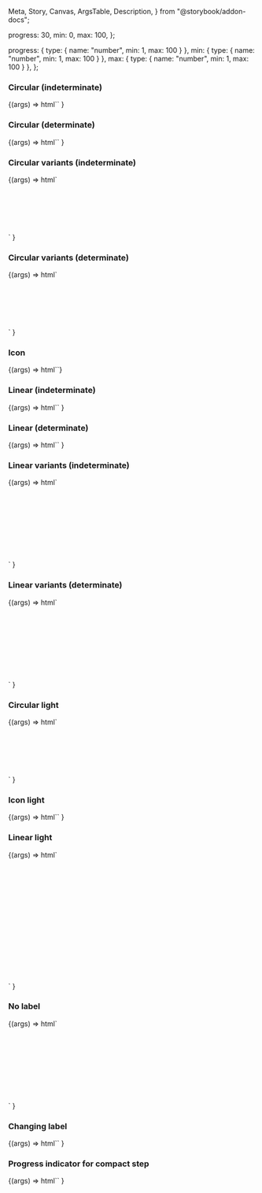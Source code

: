   Meta,
  Story,
  Canvas,
  ArgsTable,
  Description,
} from "@storybook/addon-docs";

<Meta title="Web Components/Loading" component="ic-loading-indicator" />

<Description markdown={readme} />

  progress: 30,
  min: 0,
  max: 100,
};

  progress: { type: { name: "number", min: 1, max: 100 } },
  min: { type: { name: "number", min: 1, max: 100 } },
  max: { type: { name: "number", min: 1, max: 100 } },
};

### Circular (indeterminate)

<Canvas>
  <Story name="Circular (indeterminate)" parameters={{ loki: { skip: true } }}>
    {(args) =>
      html`<ic-loading-indicator label="Loading..."></ic-loading-indicator>`
    }
  </Story>
</Canvas>

### Circular (determinate)

<Canvas>
  <Story
    name="Circular (determinate)"
    args={defaultArgs}
    argTypes={defaultArgTypes}
    parameters={{ loki: { skip: true } }}
  >
    {(args) =>
      html`<ic-loading-indicator
        progress="${args.progress}"
        min="${args.min}"
        max="${args.max}"
        label="Loading..."
      ></ic-loading-indicator>`
    }
  </Story>
</Canvas>

### Circular variants (indeterminate)

<Canvas>
  <Story
    name="Circular variants (indeterminate)"
    parameters={{ loki: { skip: true } }}
  >
    {(args) =>
      html`<div style="display: grid; gap: 50px;">
        <ic-loading-indicator label="Small" size="small"></ic-loading-indicator>
        <ic-loading-indicator label="Default"></ic-loading-indicator>
        <ic-loading-indicator label="Large" size="large"></ic-loading-indicator>
      </div>`
    }
  </Story>
</Canvas>

### Circular variants (determinate)

<Canvas>
  <Story
    name="Circular variants (determinate)"
    args={defaultArgs}
    argTypes={defaultArgTypes}
    parameters={{ loki: { skip: true } }}
  >
    {(args) =>
      html`<div style="display: grid; gap: 50px;">
        <ic-loading-indicator
          progress="${args.progress}"
          min="${args.min}"
          max="${args.max}"
          label="Small"
          size="small"
        ></ic-loading-indicator>
        <ic-loading-indicator
          progress="${args.progress}"
          min="${args.min}"
          max="${args.max}"
          label="Default"
        ></ic-loading-indicator>
        <ic-loading-indicator
          progress="${args.progress}"
          min="${args.min}"
          max="${args.max}"
          label="Large"
          size="large"
        ></ic-loading-indicator>
      </div>`
    }
  </Story>
</Canvas>

### Icon

<Canvas>
  <Story name="Icon" parameters={{ loki: { skip: true } }}>
    {(args) => html`<ic-loading-indicator size="icon"></ic-loading-indicator>`}
  </Story>
</Canvas>

### Linear (indeterminate)

<Canvas>
  <Story name="Linear (indeterminate)" parameters={{ loki: { skip: true } }}>
    {(args) =>
      html`<ic-loading-indicator
        label="Loading..."
        type="linear"
      ></ic-loading-indicator>`
    }
  </Story>
</Canvas>

### Linear (determinate)

<Canvas>
  <Story
    name="Linear (determinate)"
    args={defaultArgs}
    argTypes={defaultArgTypes}
    parameters={{ loki: { skip: true } }}
  >
    {(args) =>
      html`<ic-loading-indicator
        progress="${args.progress}"
        min="${args.min}"
        max="${args.max}"
        label="Progress"
        type="linear"
      ></ic-loading-indicator>`
    }
  </Story>
</Canvas>

### Linear variants (indeterminate)

<Canvas>
  <Story
    name="Linear variants (indeterminate)"
    parameters={{ loki: { skip: true } }}
  >
    {(args) =>
      html`<div style="display: grid; gap: 50px;">
        <ic-loading-indicator
          label="Small"
          size="small"
          type="linear"
        ></ic-loading-indicator>
        <ic-loading-indicator
          label="Default"
          type="linear"
        ></ic-loading-indicator>
        <ic-loading-indicator
          label="Large"
          size="large"
          type="linear"
        ></ic-loading-indicator>
        <ic-loading-indicator
          label="Full-width"
          size="default"
          type="linear"
          variant="full-width"
        ></ic-loading-indicator>
      </div>`
    }
  </Story>
</Canvas>

### Linear variants (determinate)

<Canvas>
  <Story
    name="Linear variants (determinate)"
    args={defaultArgs}
    argTypes={defaultArgTypes}
    parameters={{ loki: { skip: true } }}
  >
    {(args) =>
      html`<div style="display: grid; gap: 50px;">
        <ic-loading-indicator
          progress="${args.progress}"
          min="${args.min}"
          max="${args.max}"
          label="Small"
          size="small"
          type="linear"
        ></ic-loading-indicator>
        <ic-loading-indicator
          progress="${args.progress}"
          min="${args.min}"
          max="${args.max}"
          label="Default"
          type="linear"
        ></ic-loading-indicator>
        <ic-loading-indicator
          progress="${args.progress}"
          min="${args.min}"
          max="${args.max}"
          label="Large"
          size="large"
          type="linear"
        ></ic-loading-indicator>
        <ic-loading-indicator
          progress="${args.progress}"
          min="${args.min}"
          max="${args.max}"
          label="Full-width"
          size="default"
          type="linear"
          variant="full-width"
        ></ic-loading-indicator>
      </div>`
    }
  </Story>
</Canvas>

### Circular light

<Canvas>
  <Story
    name="Circular light"
    parameters={{ backgrounds: { default: "dark" }, loki: { skip: true } }}
  >
    {(args) =>
      html`<div style="display: grid; gap: 50px;">
        <ic-loading-indicator
          label="Small"
          size="small"
          appearance="light"
        ></ic-loading-indicator>
        <ic-loading-indicator
          label="Default"
          appearance="light"
        ></ic-loading-indicator>
        <ic-loading-indicator
          label="Large"
          size="large"
          appearance="light"
        ></ic-loading-indicator>
      </div>`
    }
  </Story>
</Canvas>

### Icon light

<Canvas>
  <Story
    name="Icon light"
    parameters={{ backgrounds: { default: "dark" }, loki: { skip: true } }}
  >
    {(args) =>
      html`<ic-loading-indicator
        size="icon"
        appearance="light"
      ></ic-loading-indicator>`
    }
  </Story>
</Canvas>

### Linear light

<Canvas>
  <Story
    name="Linear light"
    parameters={{ backgrounds: { default: "dark" }, loki: { skip: true } }}
    args={defaultArgs}
    argTypes={defaultArgTypes}
  >
    {(args) =>
      html`<div style="display: grid; gap: 50px;">
        <ic-loading-indicator
          label="Default"
          type="linear"
          appearance="light"
        ></ic-loading-indicator>
        <ic-loading-indicator
          label="Large"
          size="large"
          type="linear"
          appearance="light"
        ></ic-loading-indicator>
        <ic-loading-indicator
          label="Full-width"
          type="linear"
          variant="full-width"
          appearance="light"
        ></ic-loading-indicator>
        <ic-loading-indicator
          progress="${args.progress}"
          min="${args.min}"
          max="${args.max}"
          label="Default"
          type="linear"
          appearance="light"
        ></ic-loading-indicator>
        <ic-loading-indicator
          progress="${args.progress}"
          min="${args.min}"
          max="${args.max}"
          label="Large"
          size="large"
          type="linear"
          appearance="light"
        ></ic-loading-indicator>
        <ic-loading-indicator
          progress="${args.progress}"
          min="${args.min}"
          max="${args.max}"
          label="Full-width"
          type="linear"
          variant="full-width"
          appearance="light"
        ></ic-loading-indicator>
      </div>`
    }
  </Story>
</Canvas>

### No label

<Canvas>
  <Story
    name="No label"
    parameters={{ loki: { skip: true } }}
    args={defaultArgs}
    argTypes={defaultArgTypes}
  >
    {(args) =>
      html`<div style="display: grid; gap: 50px;">
        <ic-loading-indicator name="Loading"></ic-loading-indicator
        ><ic-loading-indicator
          progress="${args.progress}"
          min="${args.min}"
          max="${args.max}"
          name="Loading"
        ></ic-loading-indicator
        ><ic-loading-indicator
          name="Loading"
          type="linear"
        ></ic-loading-indicator
        ><ic-loading-indicator
          progress="${args.progress}"
          min="${args.min}"
          max="${args.max}"
          name="Loading"
          type="linear"
        ></ic-loading-indicator>
      </div>`
    }
  </Story>
</Canvas>

### Changing label

<Canvas>
  <Story name="Changing label" parameters={{ loki: { skip: true } }}>
    {(args) =>
      html`<ic-loading-indicator
        label="Loading.../Still loading..."
        label-duration="4000"
      ></ic-loading-indicator>`
    }
  </Story>
</Canvas>

### Progress indicator for compact step

<Canvas>
  <Story
    name="Progress indicator for compact step"
    args={defaultArgs}
    argTypes={defaultArgTypes}
    parameters={{ loki: { skip: true } }}
  >
    {(args) =>
      html`<ic-loading-indicator
        size="small"
        inner-label="3"
        progress="${args.progress}"
        min="${args.min}"
        max="${args.max}"
      ></ic-loading-indicator>`
    }
  </Story>
</Canvas>
